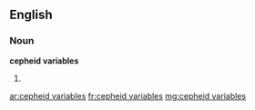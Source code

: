 ==English==

===Noun===
'''cepheid variables'''

# {{plural of|[[cepheid variable]]}}

[[ar:cepheid variables]]
[[fr:cepheid variables]]
[[mg:cepheid variables]]